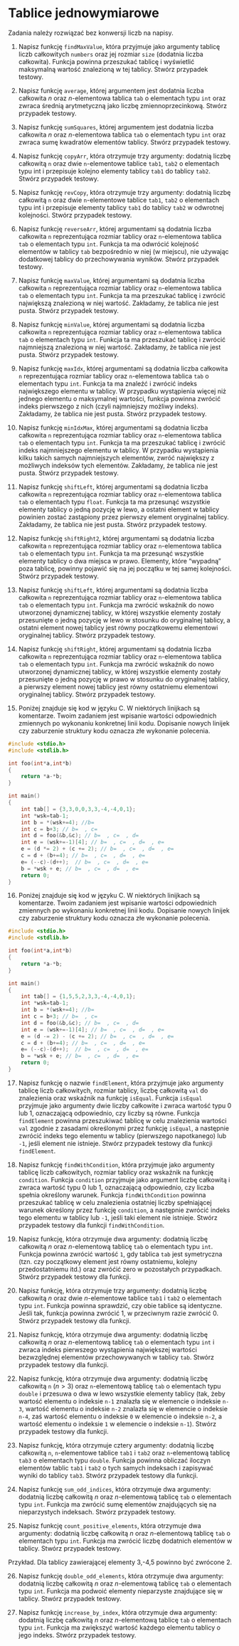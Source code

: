 # Tablice jednowymiarowe

Zadania należy rozwiązać bez konwersji liczb na napisy.

1. Napisz funkcję `findMaxValue`, która przyjmuje jako argumenty tablicę liczb całkowitych `numbers` oraz jej rozmiar `size` (dodatnia liczba całkowita). Funkcja powinna przeszukać tablicę i wyświetlić maksymalną wartość znalezioną w tej tablicy. Stwórz przypadek testowy.

2. Napisz funkcję `average`, której argumentem jest dodatnia liczba całkowita $n$ oraz $n$-elementowa tablica `tab` o elementach typu `int` oraz zwraca średnią arytmetyczną jako liczbę zmiennoprzecinkową. Stwórz przypadek testowy. 

3.  Napisz funkcję `sumSquares`, której argumentem jest dodatnia liczba całkowita $n$ oraz $n$-elementowa tablica `tab` o elementach typu `int` oraz zwraca sumę kwadratów elementów tablicy. Stwórz przypadek testowy. 

4. Napisz funkcję `copyArr`, która otrzymuje trzy argumenty: dodatnią liczbę całkowitą `n` oraz dwie `n`-elementowe tablice `tab1`, `tab2` o elementach typu int i przepisuje kolejno elementy tablicy `tab1` do tablicy `tab2`. Stwórz przypadek testowy. 

5. Napisz funkcję `revCopy`, która otrzymuje trzy argumenty: dodatnią liczbę całkowitą `n` oraz dwie `n`-elementowe tablice `tab1`, `tab2` o elementach typu int i przepisuje elementy tablicy `tab1` do tablicy `tab2` w odwrotnej kolejności. Stwórz przypadek testowy. 

6. Napisz funkcję `reverseArr`, której argumentami są dodatnia liczba całkowita `n` reprezentująca rozmiar tablicy oraz `n`-elementowa tablica `tab` o elementach typu `int`. Funkcja ta ma odwrócić kolejność elementów w tablicy `tab` bezpośrednio w niej (w miejscu), nie używając dodatkowej tablicy do przechowywania wyników. Stwórz przypadek testowy.

7. Napisz funkcję `maxValue`, której argumentami są dodatnia liczba całkowita `n` reprezentująca rozmiar tablicy oraz `n`-elementowa tablica `tab` o elementach typu `int`. Funkcja ta ma przeszukać tablicę i zwrócić największą znalezioną w niej wartość. Zakładamy, że tablica nie jest pusta. Stwórz przypadek testowy.

8. Napisz funkcję `minValue`, której argumentami są dodatnia liczba całkowita `n` reprezentująca rozmiar tablicy oraz `n`-elementowa tablica `tab` o elementach typu `int`. Funkcja ta ma przeszukać tablicę i zwrócić najmniejszą znalezioną w niej wartość. Zakładamy, że tablica nie jest pusta. Stwórz przypadek testowy.

9. Napisz funkcję `maxIdx`, której argumentami są dodatnia liczba całkowita `n` reprezentująca rozmiar tablicy oraz `n`-elementowa tablica `tab` o elementach typu `int`. Funkcja ta ma znaleźć i zwrócić indeks największego elementu w tablicy. W przypadku wystąpienia więcej niż jednego elementu o maksymalnej wartości, funkcja powinna zwrócić indeks pierwszego z nich (czyli najmniejszy możliwy indeks). Zakładamy, że tablica nie jest pusta. Stwórz przypadek testowy.

10. Napisz funkcję `minIdxMax`, której argumentami są dodatnia liczba całkowita `n` reprezentująca rozmiar tablicy oraz `n`-elementowa tablica `tab` o elementach typu `int`. Funkcja ta ma przeszukać tablicę i zwrócić indeks najmniejszego elementu w tablicy. W przypadku wystąpienia kilku takich samych najmniejszych elementów, zwróć największy z możliwych indeksów tych elementów. Zakładamy, że tablica nie jest pusta. Stwórz przypadek testowy.

11. Napisz funkcję `shiftLeft`, której argumentami są dodatnia liczba całkowita `n` reprezentująca rozmiar tablicy oraz `n`-elementowa tablica `tab` o elementach typu `float`. Funkcja ta ma przesunąć wszystkie elementy tablicy o jedną pozycję w lewo, a ostatni element w tablicy powinien zostać zastąpiony przez pierwszy element oryginalnej tablicy. Zakładamy, że tablica nie jest pusta. Stwórz przypadek testowy.

12. Napisz funkcję `shiftRight2`, której argumentami są dodatnia liczba całkowita `n` reprezentująca rozmiar tablicy oraz `n`-elementowa tablica `tab` o elementach typu `int`. Funkcja ta ma przesunąć wszystkie elementy tablicy o dwa miejsca w prawo. Elementy, które "wypadną" poza tablicę, powinny pojawić się na jej początku w tej samej kolejności. Stwórz przypadek testowy.

13. Napisz funkcję `shiftLeft`, której argumentami są dodatnia liczba całkowita `n` reprezentująca rozmiar tablicy oraz `n`-elementowa tablica `tab` o elementach typu `int`. Funkcja ma zwrócić wskaźnik do nowo utworzonej dynamicznej tablicy, w której wszystkie elementy zostały przesunięte o jedną pozycję w lewo w stosunku do oryginalnej tablicy, a ostatni element nowej tablicy jest równy początkowemu elementowi oryginalnej tablicy. Stwórz przypadek testowy.

14. Napisz funkcję `shiftRight`, której argumentami są dodatnia liczba całkowita `n` reprezentująca rozmiar tablicy oraz `n`-elementowa tablica `tab` o elementach typu `int`. Funkcja ma zwrócić wskaźnik do nowo utworzonej dynamicznej tablicy, w której wszystkie elementy zostały przesunięte o jedną pozycję w prawo w stosunku do oryginalnej tablicy, a pierwszy element nowej tablicy jest równy ostatniemu elementowi oryginalnej tablicy. Stwórz przypadek testowy.

15. Poniżej znajduje się kod w języku C. W niektórych linijkach są komentarze. Twoim zadaniem jest wpisanie wartości odpowiednich zmiennych po wykonaniu konkretnej linii kodu. Dopisanie nowych linijek czy zaburzenie struktury kodu oznacza złe wykonanie polecenia.

```c
#include <stdio.h>
#include <stdlib.h>

int foo(int*a,int*b)
{
    return *a-*b;
}

int main()
{
    int tab[] = {3,3,0,0,3,3,-4,-4,0,1};
    int *wsk=tab-1;
    int b = *(wsk+=4); //b=
    int c = b+3; // b=  , c=
    int d = foo(&b,&c); // b=  , c=  , d=
    int e = (wsk+=-1)[4]; // b=  , c=  , d=  , e=
    e = (d *= 2) + (c += 2); // b=  , c=  , d=  , e=
    c = d + (b+=4); // b=  , c=  , d=  , e=
    e= (--c)-(d++);  // b=  , c=  , d=  , e=
    b = *wsk + e; // b=  , c=  , d=  , e=
    return 0;
}
```

16. Poniżej znajduje się kod w języku C. W niektórych linijkach są komentarze. Twoim zadaniem jest wpisanie wartości odpowiednich zmiennych po wykonaniu konkretnej linii kodu. Dopisanie nowych linijek czy zaburzenie struktury kodu oznacza złe wykonanie polecenia.

```c
#include <stdio.h>
#include <stdlib.h>

int foo(int*a,int*b)
{
    return *a-*b;
}

int main()
{
    int tab[] = {1,5,5,2,3,3,-4,-4,0,1};
    int *wsk=tab-1;
    int b = *(wsk+=4); //b=
    int c = b+3; // b=  , c=
    int d = foo(&b,&c); // b=  , c=  , d=
    int e = (wsk+=-1)[4]; // b=  , c=  , d=  , e=
    e = (d -= 2) - (c += 2); // b=  , c=  , d=  , e=
    c = d + (b+=4); // b=  , c=  , d=  , e=
    e= (--c)-(d++);  // b=  , c=  , d=  , e=
    b = *wsk + e; // b=  , c=  , d=  , e=
    return 0;
}
```

17. Napisz funkcję o nazwie `findElement`, która przyjmuje jako argumenty tablicę liczb całkowitych, rozmiar tablicy, liczbę całkowitą `val` do znalezienia oraz wskaźnik na funkcję `isEqual`. Funkcja `isEqual` przyjmuje jako argumenty dwie liczby całkowite i zwraca wartość typu 0 lub 1, oznaczającą odpowiednio, czy liczby są równe. Funkcja `findElement` powinna przeszukiwać tablicę w celu znalezienia wartości `val` zgodnie z zasadami określonymi przez funkcję `isEqual`, a następnie zwrócić indeks tego elementu w tablicy (pierwszego napotkanego) lub `-1`, jeśli element nie istnieje. Stwórz przypadek testowy dla funkcji `findElement`.

18. Napisz funkcję `findWithCondition`, która przyjmuje jako argumenty tablicę liczb całkowitych, rozmiar tablicy oraz wskaźnik na funkcję `condition`. Funkcja `condition` przyjmuje jako argument liczbę całkowitą i zwraca wartość typu 0 lub 1, oznaczającą odpowiednio, czy liczba spełnia określony warunek. Funkcja `findWithCondition` powinna przeszukać tablicę w celu znalezienia ostatniej liczby spełniającej warunek określony przez funkcję `condition`, a następnie zwrócić indeks tego elementu w tablicy lub `-1`, jeśli taki element nie istnieje. Stwórz przypadek testowy dla funkcji `findWithCondition`.

19. Napisz funkcję, która otrzymuje dwa argumenty: dodatnią liczbę całkowitą $n$ oraz $n$-elementową tablicę `tab` o elementach typu `int`. Funkcja powinna zwrócić wartość `1`, gdy tablica `tab` jest symetryczna (tzn. czy początkowy element jest równy ostatniemu, kolejny przedostatniemu itd.) oraz zwróćić zero w pozostałych przypadkach. Stwórz przypadek testowy dla funkcji.


20. Napisz funkcję, która otrzymuje trzy argumenty: dodatnią liczbę całkowitą $n$ oraz dwie $n$-elementowe tablice `tab1` i `tab2` o elementach typu `int`. Funkcja powinna sprawdzić, czy obie tablice są identyczne. Jeśli tak, funkcja powinna zwrócić 1, w przeciwnym razie zwrócić 0. Stwórz przypadek testowy dla funkcji.

21. Napisz funkcję, która otrzymuje dwa argumenty: dodatnią liczbę całkowitą $n$ oraz $n$-elementową tablicę `tab` o elementach typu `int` i zwraca indeks pierwszego wystąpienia największej wartości bezwzględnej elementów przechowywanych w tablicy `tab`. Stwórz przypadek testowy dla funkcji.

22. Napisz funkcję, która otrzymuje dwa argumenty: dodatnią liczbę całkowitą `n` ($n>3$) oraz `n`-elementową tablicę `tab` o elementach typu `double` i 
przesuwa o dwa w lewo wszystkie elementy tablicy (tak, żeby wartość elementu o indeksie `n-1` znalazła się w elemencie o indeksie `n-3`, wartość elementu o indeksie `n-2` znalazła się w elemencie o indeksie `n-4`, zaś wartość elementu o indeksie `0` w elemencie o indeksie `n-2`, a wartość elementu o indeksie `1` w elemencie o indeksie `n-1`). Stwórz przypadek testowy dla funkcji.

23. Napisz funkcję, która otrzymuje cztery argumenty: dodatnią liczbę całkowitą `n`, `n`-elementowe tablice `tab1` i `tab2` oraz `n`-elementową tablicę `tab3` o elementach typu `double`. Funkcja powinna obliczać iloczyn elementów tablic `tab1` i `tab2` o tych samych indeksach i zapisywać wyniki do tablicy `tab3`. Stwórz przypadek testowy dla funkcji.

24. Napisz funkcję `sum_odd_indices`, która otrzymuje dwa argumenty: dodatnią liczbę całkowitą $n$ oraz $n$-elementową tablicę `tab` o elementach typu `int`. Funkcja ma zwrócić sumę elementów znajdujących się na nieparzystych indeksach. Stwórz przypadek testowy.

25. Napisz funkcję `count_positive_elements`, która otrzymuje dwa argumenty: dodatnią liczbę całkowitą $n$ oraz $n$-elementową tablicę `tab` o elementach typu `int`. Funkcja ma zwrócić liczbę dodatnich elementów w tablicy. Stwórz przypadek testowy.

Przykład. Dla tablicy zawierającej elementy 3,-4,5 powinno być zwrócone 2.

26. Napisz funkcję `double_odd_elements`, która otrzymuje dwa argumenty: dodatnią liczbę całkowitą $n$ oraz $n$-elementową tablicę `tab` o elementach typu `int`. Funkcja ma podwoić elementy nieparzyste znajdujące się w tablicy. Stwórz przypadek testowy.

27. Napisz funkcję `increase_by_index`, która otrzymuje dwa argumenty: dodatnią liczbę całkowitą $n$ oraz $n$-elementową tablicę `tab` o elementach typu `int`. Funkcja ma zwiększyć wartość każdego elementu tablicy o jego indeks. Stwórz przypadek testowy.
